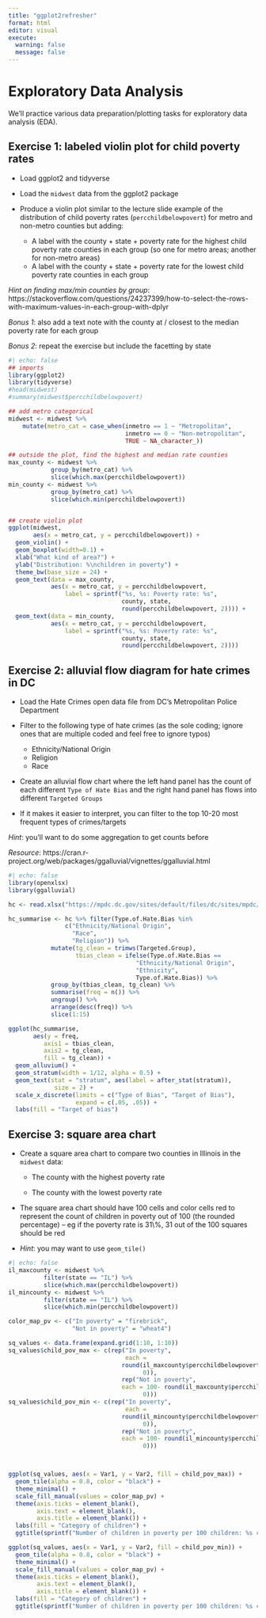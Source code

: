 ```yaml
---
title: "ggplot2refresher"
format: html
editor: visual
execute: 
  warning: false
  message: false
---
```


# Exploratory Data Analysis

We'll practice various data preparation/plotting tasks for exploratory data analysis (EDA).

## Exercise 1: labeled violin plot for child poverty rates

-   Load ggplot2 and tidyverse

-   Load the `midwest` data from the ggplot2 package

-   Produce a violin plot similar to the lecture slide example of the distribution of child poverty rates (`percchildbelowpovert`) for metro and non-metro counties but adding:

    -   A label with the county + state + poverty rate for the highest child poverty rate counties in each group (so one for metro areas; another for non-metro areas)
    -   A label with the county + state + poverty rate for the lowest child poverty rate counties in each group

*Hint on finding max/min counties by group*: https://stackoverflow.com/questions/24237399/how-to-select-the-rows-with-maximum-values-in-each-group-with-dplyr

*Bonus 1*: also add a text note with the county at / closest to the median poverty rate for each group

*Bonus 2*: repeat the exercise but include the facetting by state

```r
#| echo: false
## imports
library(ggplot2)
library(tidyverse)
#head(midwest)
#summary(midwest$percchildbelowpovert)

## add metro categorical
midwest <- midwest %>%
    mutate(metro_cat = case_when(inmetro == 1 ~ "Metropolitan",
                                 inmetro == 0 ~ "Non-metropolitan",
                                 TRUE ~ NA_character_))

## outside the plot, find the highest and median rate counties 
max_county <- midwest %>% 
            group_by(metro_cat) %>%
            slice(which.max(percchildbelowpovert))
min_county <- midwest %>%
            group_by(metro_cat) %>%
            slice(which.min(percchildbelowpovert))


## create violin plot 
ggplot(midwest,
       aes(x = metro_cat, y = percchildbelowpovert)) +
  geom_violin() +
  geom_boxplot(width=0.1) +
  xlab("What kind of area?") +
  ylab("Distribution: %\nchildren in poverty") +
  theme_bw(base_size = 24) +
  geom_text(data = max_county, 
            aes(x = metro_cat, y = percchildbelowpovert, 
                label = sprintf("%s, %s: Poverty rate: %s",
                                county, state, 
                                round(percchildbelowpovert, 2)))) +
  geom_text(data = min_county, 
            aes(x = metro_cat, y = percchildbelowpovert, 
                label = sprintf("%s, %s: Poverty rate: %s",
                                county, state, 
                                round(percchildbelowpovert, 2))))


```

## Exercise 2: alluvial flow diagram for hate crimes in DC

-   Load the Hate Crimes open data file from DC's Metropolitan Police Department

-   Filter to the following type of hate crimes (as the sole coding; ignore ones that are multiple coded and feel free to ignore typos)

    -   Ethnicity/National Origin
    -   Religion
    -   Race

-   Create an alluvial flow chart where the left hand panel has the count of each different `Type of Hate Bias` and the right hand panel has flows into different `Targeted Groups`

-   If it makes it easier to interpret, you can filter to the top 10-20 most frequent types of crimes/targets

*Hint*: you'll want to do some aggregation to get counts before

*Resource*: https://cran.r-project.org/web/packages/ggalluvial/vignettes/ggalluvial.html

```r
#| echo: false
library(openxlsx)
library(ggalluvial)

hc <- read.xlsx("https://mpdc.dc.gov/sites/default/files/dc/sites/mpdc/publication/attachments/Hate%20Crimes%20Open%20Data_16.xlsx")

hc_summarise <- hc %>% filter(Type.of.Hate.Bias %in% 
                c("Ethnicity/National Origin", 
                  "Race",
                  "Religion")) %>%
            mutate(tg_clean = trimws(Targeted.Group),
                   tbias_clean = ifelse(Type.of.Hate.Bias == 
                                    "Ethnicity/National Origin", 
                                    "Ethnicity",
                                    Type.of.Hate.Bias)) %>%
            group_by(tbias_clean, tg_clean) %>%
            summarise(freq = n()) %>%
            ungroup() %>%
            arrange(desc(freq)) %>%
            slice(1:15)

ggplot(hc_summarise,
       aes(y = freq, 
          axis1 = tbias_clean,
          axis2 = tg_clean, 
          fill = tg_clean)) +
  geom_alluvium() +
  geom_stratum(width = 1/12, alpha = 0.5) +
  geom_text(stat = "stratum", aes(label = after_stat(stratum)),
             size = 2) +
  scale_x_discrete(limits = c("Type of Bias", "Target of Bias"),
                   expand = c(.05, .05)) +
  labs(fill = "Target of bias")


```

## Exercise 3: square area chart

-   Create a square area chart to compare two counties in Illinois in the `midwest` data:

    -   The county with the highest poverty rate

    -   The county with the lowest poverty rate

-   The square area chart should have 100 cells and color cells red to represent the count of children in poverty out of 100 (the rounded percentage) -- eg if the poverty rate is 31\\%, 31 out of the 100 squares should be red

-   *Hint*: you may want to use `geom_tile()`

```r
#| echo: false
il_maxcounty <- midwest %>%
          filter(state == "IL") %>%
          slice(which.max(percchildbelowpovert)) 
il_mincounty <- midwest %>%
          filter(state == "IL") %>%
          slice(which.min(percchildbelowpovert)) 

color_map_pv <- c("In poverty" = "firebrick",
                  "Not in poverty" = "wheat4")

sq_values <- data.frame(expand.grid(1:10, 1:10)) 
sq_values$child_pov_max <- c(rep("In poverty",
                                 each = 
                                round(il_maxcounty$percchildbelowpovert,
                                      0)), 
                                rep("Not in poverty",
                                each = 100- round(il_maxcounty$percchildbelowpovert,
                                      0)))
sq_values$child_pov_min <- c(rep("In poverty",
                                 each = 
                                round(il_mincounty$percchildbelowpovert,
                                      0)), 
                                rep("Not in poverty",
                                each = 100- round(il_mincounty$percchildbelowpovert,
                                      0)))



ggplot(sq_values, aes(x = Var1, y = Var2, fill = child_pov_max)) +
  geom_tile(alpha = 0.8, color = "black") +
  theme_minimal() +
  scale_fill_manual(values = color_map_pv) +
  theme(axis.ticks = element_blank(),
        axis.text = element_blank(),
        axis.title = element_blank()) +
  labs(fill = "Category of children") +
  ggtitle(sprintf("Number of children in poverty per 100 children: %s county, IL; poverty rate: %s%%", str_to_title(il_maxcounty$county), round(il_maxcounty$percchildbelowpovert, 1)))

ggplot(sq_values, aes(x = Var1, y = Var2, fill = child_pov_min)) +
  geom_tile(alpha = 0.8, color = "black") +
  theme_minimal() +
  scale_fill_manual(values = color_map_pv) +
  theme(axis.ticks = element_blank(),
        axis.text = element_blank(),
        axis.title = element_blank()) +
  labs(fill = "Category of children") +
  ggtitle(sprintf("Number of children in poverty per 100 children: %s county, IL; poverty rate: %s%%", str_to_title(il_mincounty$county), round(il_mincounty$percchildbelowpovert, 1)))


```
